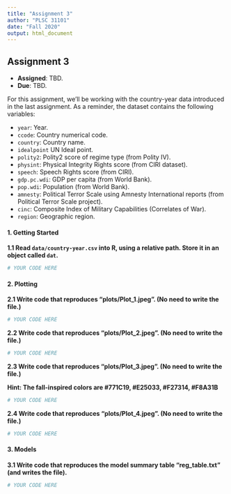 ```yaml
---
title: "Assignment 3"
author: "PLSC 31101"
date: "Fall 2020"
output: html_document
---
```


## Assignment 3

- __Assigned__: TBD.
- __Due__: TBD.

For this assignment, we'll be working with the country-year data introduced in the last assignment. As a reminder, the dataset contains the following variables:

* `year`: Year.
* `ccode`: Country numerical code.
* `country`: Country name.
* `idealpoint` UN Ideal point.
* `polity2`: Polity2 score of regime type (from Polity IV).
* `physint`: Physical Integrity Rights score (from CIRI dataset).
* `speech`: Speech Rights score (from CIRI).
* `gdp.pc.wdi`: GDP per capita (from World Bank).
* `pop.wdi`: Population (from World Bank).
* `amnesty`: Political Terror Scale using Amnesty International reports (from Political Terror Scale project).
* `cinc`: Composite Index of Military Capabilities (Correlates of War).
* `region`: Geographic region.

#### 1. Getting Started {-}

__1.1 Read `data/country-year.csv` into R, using a relative path. Store it in an object called `dat`.__

```r
# YOUR CODE HERE
```

#### 2. Plotting {-}

__2.1 Write code that reproduces "plots/Plot_1.jpeg". (No need to write the file.)__

```r
# YOUR CODE HERE
```

__2.2 Write code that reproduces "plots/Plot_2.jpeg". (No need to write the file.)__

```r
# YOUR CODE HERE
```

__2.3 Write code that reproduces "plots/Plot_3.jpeg". (No need to write the file.)__

__Hint: The fall-inspired colors are #771C19, #E25033, #F27314, #F8A31B__

```r
# YOUR CODE HERE
```

__2.4 Write code that reproduces "plots/Plot_4.jpeg". (No need to write the file.)__

```r
# YOUR CODE HERE
```

#### 3. Models {-}

__3.1 Write code that reproduces the model summary table "reg_table.txt" (and writes the file).__

```r
# YOUR CODE HERE
```

